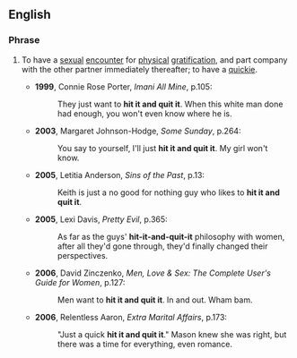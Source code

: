 ==English==
===Phrase===
{{infl|en|phrase|head=[[hit]] [[it]] and [[quit]] it}}
# {{slang}} To have a [[sexual]] [[encounter]] for [[physical]] [[gratification]], and part company with the other partner immediately thereafter; to have a [[quickie]].
#*'''1999''', Connie Rose Porter, ''Imani All Mine'', p.105:
#*:They just want to '''hit it and quit it'''. When this white man done had enough, you won't even know where he is.
#*'''2003''', Margaret Johnson-Hodge, ''Some Sunday'', p.264:
#*:You say to yourself, I'll just '''hit it and quit it'''. My girl won't know.
#*'''2005''', Letitia Anderson, ''Sins of the Past'', p.13:
#*:Keith is just a no good for nothing guy who likes to '''hit it and quit it'''. 
#*'''2005''', Lexi Davis, ''Pretty Evil'', p.365:
#*:As far as the guys' '''hit-it-and-quit-it''' philosophy with women, after all they'd gone through, they'd finally changed their perspectives.
#*'''2006''', David Zinczenko, ''Men, Love & Sex: The Complete User's Guide for Women'', p.127:
#*:Men want to '''hit it and quit it'''. In and out. Wham bam.
#*'''2006''', Relentless Aaron, ''Extra Marital Affairs'', p.173:
#*:"Just a quick '''hit it and quit it'''." Mason knew she was right, but there was a time for everything, even romance.